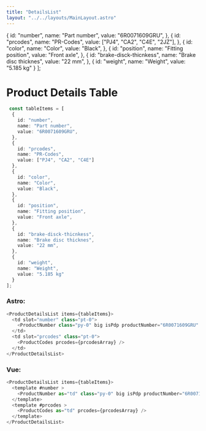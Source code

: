 ```yaml
---
title: "DetailsList"
layout: "../../layouts/MainLayout.astro"
---
```




  {
    id: "number",
    name: "Part number",
    value: "6R0071609GRU",
  },
  {
    id: "prcodes",
    name: "PR-Codes",
    value: ["PJ4", "CA2", "C4E", "2JZ"],
  },
  {
    id: "color",
    name: "Color",
    value: "Black",
  },
  {
    id: "position",
    name: "Fitting position",
    value: "Front axle",
  },
  {
    id: "brake-disck-thicnkess",
    name: "Brake disc thicknes",
    value: "22 mm",
  },
  {
    id: "weight",
    name: "Weight",
    value: "5.185 kg"
  }
];

# Product Details Table

<div class="component-preview flex-wrap">
 <div class="bg-white rounded-lg p-8">
    <ProductDetailsList items={tableItems}>
      <td slot="number" class="pt-0">
        <ProductNumber  class="py-0" big isPdp productNumber="6R0071609GRU" copyDisabled={false} />
      </td>
      <td slot="prcodes" class="pt-0">
        <ProductCodes prcodes={prcodesArray} />
      </td>
    </ProductDetailsList>
 </div>
</div>

```ts
 const tableItems = [
  {
    id: "number",
    name: "Part number",
    value: "6R0071609GRU",
  },
  {
    id: "prcodes",
    name: "PR-Codes",
    value: ["PJ4", "CA2", "C4E"]
  },
  {
    id: "color",
    name: "Color",
    value: "Black",
  },
  {
    id: "position",
    name: "Fitting position",
    value: "Front axle",
  },
  {
    id: "brake-disck-thicnkess",
    name: "Brake disc thicknes",
    value: "22 mm",
  },
  {
    id: "weight",
    name: "Weight",
    value: "5.185 kg"
  }
];

```
### Astro:
```js
<ProductDetailsList items={tableItems}>
  <td slot="number" class="pt-0">
    <ProductNumber class="py-0" big isPdp productNumber="6R0071609GRU" copyDisabled={false} />
  </td>
  <td slot="prcodes" class="pt-0">
    <ProductCodes prcodes={prcodesArray} />
  </td>
</ProductDetailsList>
 ```
 ### Vue:
```js
<ProductDetailsList items={tableItems}>
  <template #number >
    <ProductNumber as="td" class="py-0" big isPdp productNumber="6R0071609GRU" copyDisabled={false}  />
  </template>
  <template #prcodes >
    <ProductCodes as="td" prcodes={prcodesArray} />
  </template>
</ProductDetailsList>
 ```